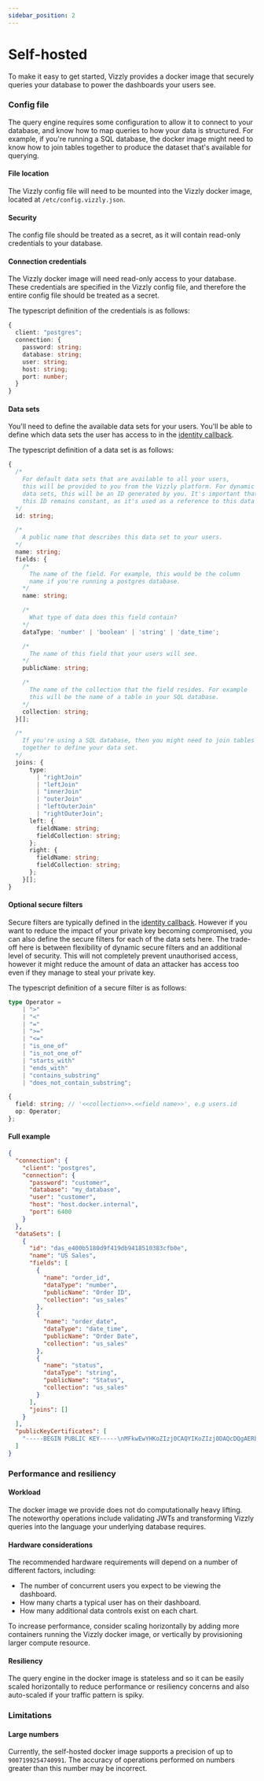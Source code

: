 ```yaml
---
sidebar_position: 2
---
```


# Self-hosted

To make it easy to get started, Vizzly provides a docker image that securely queries your database to power the dashboards your users see.

### Config file

The query engine requires some configuration to allow it to connect to your database, and know how to map queries to how your data is structured. For example, if you're running a SQL database, the docker image might need to know how to join tables together to produce the dataset that's available for querying.

#### File location
The Vizzly config file will need to be mounted into the Vizzly docker image, located at `/etc/config.vizzly.json`.

#### Security
The config file should be treated as a secret, as it will contain read-only credentials to your database.

#### Connection credentials
The Vizzly docker image will need read-only access to your database. These credentials are specified in the Vizzly config file, and therefore the entire config file should be treated as a secret.

The typescript definition of the credentials is as follows:

```ts
{
  client: "postgres";
  connection: {
    password: string;
    database: string;
    user: string;
    host: string;
    port: number;
  }
}
```

#### Data sets
You'll need to define the available data sets for your users. You'll be able to define which data sets the user has access to in the [identity callback](/callbacks/identity).

The typescript definition of a data set is as follows:

```ts
{
  /*
    For default data sets that are available to all your users,
    this will be provided to you from the Vizzly platform. For dynamic
    data sets, this will be an ID generated by you. It's important that
    this ID remains constant, as it's used as a reference to this data set schema.
  */
  id: string;

  /*
    A public name that describes this data set to your users.
  */
  name: string;
  fields: {
    /*
      The name of the field. For example, this would be the column
      name if you're running a postgres database.
    */
    name: string;

    /*
      What type of data does this field contain?
    */
    dataType: 'number' | 'boolean' | 'string' | 'date_time';

    /*
      The name of this field that your users will see.
    */
    publicName: string;

    /*
      The name of the collection that the field resides. For example
      this will be the name of a table in your SQL database.
    */
    collection: string;
  }[];

  /*
    If you're using a SQL database, then you might need to join tables
    together to define your data set.
  */
  joins: {
      type:
        | "rightJoin"
        | "leftJoin"
        | "innerJoin"
        | "outerJoin"
        | "leftOuterJoin"
        | "rightOuterJoin";
      left: {
        fieldName: string;
        fieldCollection: string;
      };
      right: {
        fieldName: string;
        fieldCollection: string;
      };
    }[];
}
```

#### Optional secure filters
Secure filters are typically defined in the [identity callback](/callbacks/identity). However if you want to reduce the impact of your private key becoming compromised, you can also define the secure filters for each of the data sets here. The trade-off here is between flexibility of dynamic secure filters and an additional level of security. This will not completely prevent unauthorised access, however it might reduce the amount of data an attacker has access too even if they manage to steal your private key.

The typescript definition of a secure filter is as follows:

```ts
type Operator =
    | ">"
    | "<"
    | "="
    | ">="
    | "<="
    | "is_one_of"
    | "is_not_one_of"
    | "starts_with"
    | "ends_with"      
    | "contains_substring"
    | "does_not_contain_substring";

{
  field: string; // '<<collection>>.<<field name>>', e.g users.id
  op: Operator;
};
```


#### Full example
```json
{
  "connection": {
    "client": "postgres",
    "connection": {
      "password": "customer",
      "database": "my_database",
      "user": "customer",
      "host": "host.docker.internal",
      "port": 6400
    }
  },
  "dataSets": [
    {
      "id": "das_e400b5180d9f419db9418510383cfb0e",
      "name": "US Sales",
      "fields": [
        {
          "name": "order_id",
          "dataType": "number",
          "publicName": "Order ID",
          "collection": "us_sales"
        },
        {
          "name": "order_date",
          "dataType": "date_time",
          "publicName": "Order Date",
          "collection": "us_sales"
        },
        {
          "name": "status",
          "dataType": "string",
          "publicName": "Status",
          "collection": "us_sales"
        }
      ],
      "joins": []
    }
  ],
  "publicKeyCertificates": [
    "-----BEGIN PUBLIC KEY-----\nMFkwEwYHKoZIzj0CAQYIKoZIzj0DAQcDQgAERbmqmGHbjlNMXjHZMJsoFsDnQDT7\nk4aV5wBdlXIKe0GH+FWSwawtc8XAMURwSA7iAY2QzmzJ4RQ6ZKp1UVkpLA==\n-----END PUBLIC KEY-----"
  ]
}
```

### Performance and resiliency

#### Workload
The docker image we provide does not do computationally heavy lifting. The noteworthy operations include validating JWTs and transforming Vizzly queries into the language your underlying database requires.

#### Hardware considerations
The recommended hardware requirements will depend on a number of different factors, including:
- The number of concurrent users you expect to be viewing the dashboard.
- How many charts a typical user has on their dashboard.
- How many additional data controls exist on each chart.

To increase performance, consider scaling horizontally by adding more containers running the Vizzly docker image, or vertically by provisioning larger compute resource.

#### Resiliency
The query engine in the docker image is stateless and so it can be easily scaled horizontally to reduce performance or resiliency concerns and also auto-scaled if your traffic pattern is spiky.

### Limitations

#### Large numbers
Currently, the self-hosted docker image supports a precision of up to `9007199254740991`. The accuracy of operations performed on numbers greater than this number may be incorrect.
